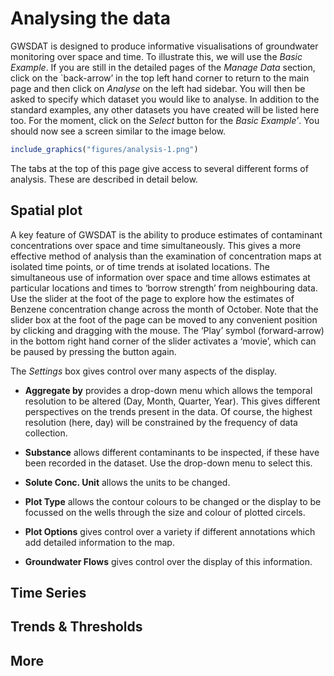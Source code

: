 # Analysing the data

<!-- \label{sec:analysis} -->

GWSDAT is designed to produce informative visualisations of groundwater monitoring over space and time.  To illustrate this, we will use the *Basic Example*.  If you are still in the detailed pages of the *Manage Data* section, click on the `back-arrow' in the top left hand corner to return to the main \textit{manage Data} page and then click on *Analyse* on the left had sidebar.  You will then be asked to specify which dataset you would like to analyse.  In addition to the standard examples, any other datasets you have created will be listed here too.  For the moment, click on the *Select* button for the *Basic Example'*.  You should now see a screen similar to the image below.

```r
include_graphics("figures/analysis-1.png")
```

The tabs at the top of this page give access to several different forms of analysis.  These are described in detail below.


## Spatial plot

A key feature of GWSDAT is the ability to produce estimates of contaminant concentrations over space and time simultaneously.  This gives a more effective method of analysis than the examination of concentration maps at isolated time points, or of time trends at isolated locations.  The simultaneous use of information over space and time allows estimates at particular locations and times to 'borrow strength' from neighbouring data.  Use the slider at the foot of the page to explore how the estimates of Benzene concentration change across the month of October.  Note that the slider box at the foot of the page can be moved to any convenient position by clicking and dragging with the mouse.  The 'Play' symbol (forward-arrow) in the bottom right hand corner of the slider activates a 'movie', which can be paused by pressing the button again.

The *Settings* box gives control over many aspects of the display.

* **Aggregate by** provides a drop-down menu which allows the temporal resolution to be altered (Day, Month, Quarter, Year).  This gives different perspectives on the trends present in the data.  Of course, the highest resolution (here, day) will be constrained by the frequency of data collection.

* **Substance** allows different contaminants to be inspected, if these have been recorded in the dataset.  Use the drop-down menu to select this.

* **Solute Conc. Unit** allows the units to be changed.

* **Plot Type** allows the contour colours to be changed or the display to be focussed on the wells through the size and colour of plotted circels.

* **Plot Options** gives control over a variety if different annotations which add detailed information to the map.

* **Groundwater Flows** gives control over the display of this information.


## Time Series

## Trends \& Thresholds

## More
